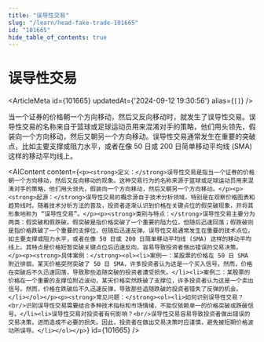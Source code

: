 ```yaml
---
title: "误导性交易"
slug: "/learn/head-fake-trade-101665"
id: "101665"
hide_table_of_contents: true
---
```



# 误导性交易

<ArticleMeta id={101665} updatedAt={'2024-09-12 19:30:56'} alias={`[]`} />
<div className='border-solid border-b border-t-0 my-4 border-[var(--ifm-color-gray-300)]' />

当一个证券的价格朝一个方向移动，然后又反向移动时，就发生了误导性交易。误导性交易的名称来自于篮球或足球运动员用来混淆对手的策略，他们用头领先，假装向一个方向移动，然后又朝另一个方向移动。误导性交易通常发生在重要的突破点，比如主要支撑或阻力水平，或者在像 50 日或 200 日简单移动平均线 (SMA) 这样的移动平均线上。

<AIContent content={`<p><strong>定义：</strong>误导性交易是指当一个证券的价格朝一个方向移动，然后又反向移动的现象。这种交易行为的名称来源于篮球或足球运动员用来混淆对手的策略，他们用头领先，假装向一个方向移动，然后又朝另一个方向移动。</p><p><strong>起源：</strong>误导性交易的概念源自于技术分析领域，特别是在观察价格图表和趋势线时。随着技术分析方法的普及，投资者逐渐认识到价格在关键点位的假突破现象，并将其形象地称为 “误导性交易”。</p><p><strong>类别与特点：</strong>误导性交易主要分为两类：假突破和假跌破。假突破是指价格突破了一个重要的阻力位，但随后迅速回落；假跌破则是指价格跌破了一个重要的支撑位，但随后迅速反弹。误导性交易通常发生在重要的技术点位，如主要支撑或阻力水平，或者在像 50 日或 200 日简单移动平均线 (SMA) 这样的移动平均线上。其特点是价格短暂突破关键点位后迅速反向，容易导致投资者做出错误的交易决策。</p><p><strong>具体案例：</strong><ol><li>案例一：某股票的价格在 50 日 SMA 附近徘徊，某天价格突然突破了 50 日 SMA，许多投资者认为这是一个买入信号。然而，价格在突破后不久迅速回落，导致那些追随突破的投资者遭受损失。</li><li>案例二：某股票的价格在一个重要的支撑位附近波动，某天价格突然跌破了支撑位，许多投资者认为这是一个卖出信号。然而，价格在跌破后不久迅速反弹，导致那些追随跌破的投资者错失了反弹的机会。</li></ol></p><p><strong>常见问题：</strong><ol><li>如何识别误导性交易？<br/>识别误导性交易需要结合多种技术指标和市场情绪，不能仅依赖单一的价格突破或跌破信号。</li><li>误导性交易对投资者有何影响？<br/>误导性交易容易导致投资者做出错误的交易决策，进而造成不必要的损失。因此，投资者在做出交易决策时应谨慎，避免被短期价格波动所误导。</li></ol></p>`} id={101665} />
